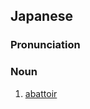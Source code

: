 ==Japanese==
{{ja-kanjitab|ちく|さつ|ば}}

===Pronunciation===
{{ja-pron|ちくさつば}}

===Noun===
{{ja-noun|ちくさつば}}

# [[abattoir]] {{gloss|public slaughterhouse}}